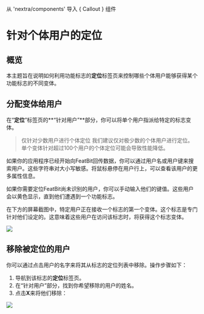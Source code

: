 
从 'nextra/components' 导入 { Callout } 组件

# 针对个体用户的定位

## 概览

本主题旨在说明如何利用功能标志的**定位**标签页来控制哪些个体用户能够获得某个功能标志的不同变体。

## 分配变体给用户

在“**定位**”标签页的**“针对用户”**部分，你可以将单个用户指派给特定的标志变体。

> 仅针对少数用户进行个体定位
> 我们建议仅对极少数的个体用户进行定位。单个变体针对超过100个用户的个体定位可能会导致性能降低。

如果你的应用程序已经开始向FeatBit回传数据，你可以通过用户名或用户键来搜索用户。这些字符串对大小写敏感。将鼠标悬停在用户行上，可以查看该用户的更多属性信息。

如果你需要定位FeatBit尚未识别的用户，你可以手动输入他们的键值。这些用户会以黄色显示，直到他们遭遇到一个功能标志。

在下方的屏幕截图中，特定用户正在接收一个标志的第一个变体。这个标志是专门针对他们设定的。这意味着这些用户在访问该标志时，将获得这个标志变体。

![](../../feature-flags/assets/targeting-users-with-flags/individual-user-targeting/001.webp)

## 移除被定位的用户

你可以通过点击用户的名字来将其从标志的定位列表中移除。操作步骤如下：

1. 导航到该标志的**定位**标签页。
2. 在“针对用户”部分，找到你希望移除的用户的姓名。
3.  点击**X**来将他们移除：

![](../../feature-flags/assets/targeting-users-with-flags/individual-user-targeting/002.webp)
